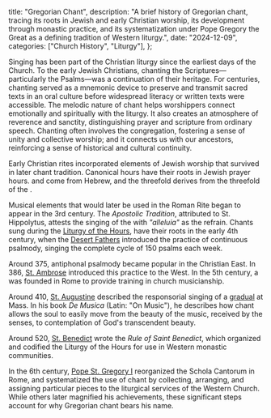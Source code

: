   title: "Gregorian Chant",
  description: "A brief history of Gregorian chant, tracing its roots in Jewish and early Christian worship, its development through monastic practice, and its systematization under Pope Gregory the Great as a defining tradition of Western liturgy.",
  date: "2024-12-09",
  categories: ["Church History", "Liturgy"],
};

Singing has been part of the Christian liturgy since the earliest days of the Church. To the early Jewish Christians, chanting the Scriptures—particularly the Psalms—was a continuation of their heritage. For centuries, chanting served as a mnemonic device to preserve and transmit sacred texts in an oral culture before widespread literacy or written texts were accessible. The melodic nature of chant helps worshippers connect emotionally and spiritually with the liturgy. It also creates an atmosphere of reverence and sanctity, distinguishing prayer and scripture from ordinary speech. Chanting often involves the congregation, fostering a sense of unity and collective worship; and it connects us with our ancestors, reinforcing a sense of historical and cultural continuity.

Early Christian rites incorporated elements of Jewish worship that survived in later chant tradition. Canonical hours have their roots in Jewish prayer hours. <Definition lang="hebrew" anchor="amen" text="Amen" /> and <Definition lang="latin" anchor="alleluia" text="alleluia" /> come from Hebrew, and the threefold *<Definition lang="latin" anchor="sanctus" text='"sanctus"' />* derives from the threefold *<Definition lang="hebrew" anchor="kadosh" text='"kadosh"' />* of the <Definition lang="hebrew" anchor="kedushah" text="Kedushah" />.

Musical elements that would later be used in the Roman Rite began to appear in the 3rd century. The *Apostolic Tradition*, attributed to St. Hippolytus, attests the singing of the <Definition lang="hebrew" anchor="hallel" text="Egyptian Hallel Psalms" /> with *"alleluia"* as the refrain. Chants sung during the [Liturgy of the Hours](/ligurgy/rites-and-traditions/liturgy-of-the-hours), have their roots in the early 4th century, when the [Desert Fathers](/people/saints/desert-fathers) introduced the practice of continuous psalmody, singing the complete cycle of 150 psalms each week.

Around 375, antiphonal psalmody became popular in the Christian East. In 386, [St. Ambrose](/people/saints/latin-fathers/ambrose-of-milan) introduced this practice to the West. In the 5th century, a <Definition lang="latin" anchor="schola-cantorum" text="Schola Cantorum" /> was founded in Rome to provide training in church musicianship.

Around 410, [St. Augustine](/people/saints/latin-fathers/augustine-of-hippo) described the responsorial singing of a [gradual](/glossary/liturgical-terms#gradual) at Mass. In his book *De Musica* (Latin: "On Music"), he describes how chant allows the soul to easily move from the beauty of the music, received by the senses, to contemplation of God's transcendent beauty.

Around 520, [St. Benedict](/people/saints/medieval/benedict-of-nursia) wrote the *Rule of Saint Benedict*, which organized and codified the Liturgy of the Hours for use in Western monastic communities.

In the 6th century, [Pope St. Gregory I](/people/saints/latin-fathers/gregory-the-great) reorganized the Schola Cantorum in Rome, and systematized the use of chant by collecting, arranging, and assigning particular pieces to the liturgical services of the Western Church. While others later magnified his achievements, these significant steps account for why Gregorian chant bears his name.
